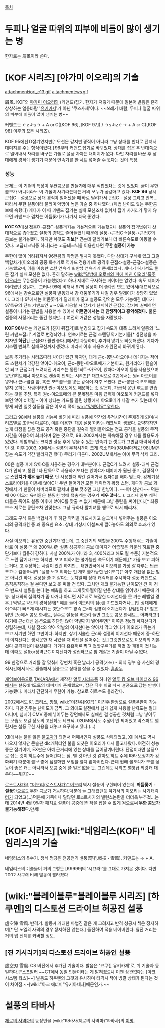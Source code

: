 [[목차]]

= 두피나 얼굴 따위의 피부에 비듬이 많이 생기는 병 =
한자로는 屑風이라 쓴다.

= [KOF 시리즈] [야가미 이오리]의 기술 =
attachment:iori_c13.gif
attachment:ws.gif

屑風. KOF의 [[야가미 이오리]]의 (커맨드)잡기. 한자가 저렇게 때문에 일본어 발음은 흔히 상상하는 얼음바람 '[[유키카제]]'가 아닌 '쿠즈카제'이다. ~~쓰레기 바람, 두피나 얼굴 따위의 피부에 비듬이 많이 생기는 병~~

커맨드는 ←↙↓↘→ + A or C([KOF 96], [KOF 97]) / →↘↓↙←→ + A or C([KOF 98] 이후의 모든 시리즈).

KOF 95에선 D잡기였지만[* 모션은 같지만 경직이 아니라 그냥 상대를 반대로 던져서 대미지를 주는 형식이었다.] 96부터 커맨드 잡기로 바뀌었다. 상대를 잡은 후 반대쪽으로 밀어내서 자리를 바꾸는 기술로 설풍 자체는 대미지가 없다. 다만 자리를 바꾼 후 상대에게 경직이 생기기 때문에 연속기를 한 세트 넣어줄 수 있다는 것이 특징. 

=== 성능 ===
'''{{{+3 이오리 사기론의 핵심}}}'''

문제는 이 기술의 특성이 무한콤보를 만들기에 매우 적합했다는 것에 있었다. 굳이 무한콤보가 아니더라도 이 기술이 사기라는데는 거의 모두가 공감하고 있다.
'''KOF 96''' 당시 근접C - 설풍으로 상대 경직이 일어났을 때 바로 달려가서 근접C - 설풍 그리고 반복... 따라서 무한 설풍이라 불리며 악명이 높은 기술 중 하나였다. (제법 난이도 있는 무한콤보에 속했다) 게다가 이 때 커맨드 잡기는 실패 모션조차 없어서 잡기 사거리가 닿지 않으면 커맨드가 겹치는 어둠쫓기가 나가서 더욱 좋았다.

'''KOF 97'''에선 점프D-근접C-설풍까지는 기본적으로 가능했으나 설풍의 잡기범위가 상대적으로 좁아졌고 설풍의 경직도 줄어들었기 때문에 설풍->근접C->설풍->근접C의 콤보는 불가능했다. 하지만 이것도 '''귀보'''[* 걷는데 달리기보다 더 빠른속도로 이동할 수 있다. 고급테크닉중 하나]라는 고급테크닉을 이용한다면 '''무한 설풍이 가능''' 
 
무한이 많이 어려워져서 96만큼의 악명은 떨치지 못했다. 다만 상대가 구석에 있고 그걸 백합차기(이오리의 공중 특수기로 역가드 전용기)로 공격후 근접c-설풍-근접c-설풍은 가능했으며, 이를 이용한 스턴 연속기 & 한방 연속기가 존재했었다. 게다가 여기서도 물론 잡기 실패 모션은 없다. 흔히 말하는 [[wiki:"달밤에 오로치의 피에 미친 이오리"폭주 이오리]]는 무한설풍이 가능했었다고 하나 제대로 구사하는 게이머는 없었다. 속도 제어가 어려웠던 것일까... 그러나 96에 비해서 97의 설풍이 더 좋아진 면도 있어서(대표적으로 96에서는 강손으로만 설풍이 발동돼서 강 어둠쫓기가 나갈 경우 딜레이가 상당히 있었다. 그러나 97에서는 어둠쫓기가 딜레이가 줄고 설풍도 강약손 모두 가능해진 데다가 97특유의 단축 커맨드인 ↙→C로 사용할 시 잡기가 실패하면 근접C, 잡기에 실패하면 설풍이 나가는 편법을 사용할 수 있어서 '''어떤면에서는 더 안정적이고 흉악해졌다.''' 물론 설풍의 사정거리는 줄긴 했지만...) 여전히 개같은 성능을 자랑했다.

'''KOF 98'''부터는 커맨드가 [천지 뒤집기]로 변경되고 잡기 속도가 대폭 느려져 일종의 '느린 커맨드잡기' 계열로 변경되었다. 연속기로는 근접 스탠딩 약기본기들[* 실전성을 따지자면 '''하단'''인 근접B가 훨씬 좋다.]에서만 가능하며, 추가타 넣기도 빠듯해졌다. 게다가 시스템 변화로 실패모션까지 생겼다. 따라서 이후 사용처가 완전히 바뀌게 된다.

보통 추가타는 시리즈따라 차이가 있긴 하지만, 대개 근c-몽탄-아오이나 데미지는 적어도 스턴치가 막강한 앉아C-아오이, 근c-몽탄-야오토메가 기본이고, 원거리C가 캔슬이 안 되고 근접C가 느려터진 시리즈는 몽탄1히트-아오이, 앉아C-아오이 등을 사용했으며 몽탄1히트에서 아오이로 캔슬이 안되는 시리즈[* 대표적으로 02]에서는 원c-아오이를 넣거나 근c-금월 음, 혹은 모드콤보를 넣는 방식이 자주 쓰인다. 근c-몽탄-야오토메를 넣지 못하는 사람이라면 원c-야오토메도 애용하는 것 같은데, 가급적 몽탄 루트를 연습하는 것을 추천. 특히 원c-야오토메의 큰 문제점은 마음 급하게 야오토메 커맨드를 넣다 보면 앉아 c 헛질 - 이미 상대는 가드를 올린 상황에서 야오토메가 나갈 수가 있는데 이렇게 되면 일껏 설풍을 잡은 이오리 쪽이 [[wiki:"망했어요" 망한다.]] 

그리고 98에서 설풍의 성능이 바뀜에 따라 설풍에 약간의 무적시간이 존재하게 되며(시리즈별로 조금씩 다르다), 이를 이용한 '대공 설풍'이라는 테크닉이 생겼다. 요약하자면 높게 타점을 잡은 점프 공격 혹은 중단을 깊숙히 찔러들어오는 점프 공격을 설풍의 무적시간을 이용하여 회피하며 잡는 것으로, 98~2002까지는 익숙해질 경우 나름 활용도가 있었다. 위험부담도 크지만 설풍 후에 넣을 수 있는 연속기 한 셋트가 그만큼 매력적이었던 것. 이후 2003, XI에서는 설풍의 무적시간이 크게 축소되어(98UM마저도! 98UM은 잡는 속도가 약간 빨라지긴 했다) 무리가 따른다. 2002UM에서는 아예 무적 삭제 크리.

00은 설풍 후에 앉아C를 사용하는 경우가 대부분이다. 근접C가 느려서 설풍-대쉬 근접C가 안되고, 몽탄 1타 단독으로 사용하기보다는 앉아C가 데미지가 훨씬 좋고, 결정적으로 '''스턴치가 매우 높기 때문'''. 단 사용할때 약간 걸어가서 앉아C를 해야 맞는다. 강제기상 스트라이커를 이용해 앉아C가 두번 들어가면 모든 캐릭터가 확정 스턴. 게다가 콤보 과정에서 기 한줄이 차버리므로 팔치녀 콤보 맞추면 그냥 한방이다. ~~야! 신난다~~ 덕분에 00 이오리 유저들은 설풍 한 방에 목숨거는 경우가 '''매우 많다'''(...). 그러나 일부 캐릭터들은 죽어도 설풍 이후에 앉아C를 맞출 수 없기 때문에 그냥 몽탄을 써야한다.[* 최종보스 제로는 몽탄조차 안맞는다. 그냥 규화나 팔치녀를 쌩으로 써서 때리자.]

그래도 구석 혹은 백합차기 후 하단 약킥을 가드시키고 슬그머니 넣어주는 설풍은 이오리의 공격패턴 중 꽤 중요한 요소. 상대 기상시 어설프게 깔아놓아도 의외로 효과가 있다. 

사실 이오리는 유용한 중단기가 없는데, 그 중단기의 역할을 200% 수행해주는 기술이 바로 이 설풍.[* 왜 200%냐면 설풍 성공후의 콤보 대미지가 어줍잖은 카운터 히트한 중단기보다 월등히 강하다. 사실 200%가 아니라 3, 400%라고 해도 될 수준.] 기본적으로 느린 잡기라고는 하지만, 보고 피하기는 불가능한 속도이기 때문에,[* 가끔 보고 피하는거다..고 주장하는 사람이 있긴 하지만... 대한민국에서 이오리를 가장 잘 다루는 탑급 초고수 김동욱씨曰 "설풍 보고 피하는 건 개코 불가능한 난이도"][* 아주 개연성 없는 말은 아니긴 하다. 설풍을 쓸 거 같다는 눈치일 때 상대 캐릭터를 주시하다 설풍 커맨드로 옴직옴직하는 걸 본다면 보고 못 피할 건 없다. 그치만 개코 불가능한 난이도인 건 이 경우 반드시 설풍을 쓴다!는 예측을 하고 그게 맞아떨어질 만큼 상대를 읽어냈기 때문에 가능. 상대와의 실력차가 좀 나거나 아니면 서로서로 복잡한 다지선다를 못 거는 레벨일 경우.] 막말로 약간의 경직상태[* 예를 들어 이오리의 점c를 가드했다거나...]인 상대에게 이오리가 빠르게 대시하는 것만으로도 광속 근c와 설풍의 이지선다가 성립된다.[* 잘못 뛰면 근c에서 콤보 한세트, 실수로 설풍을 막으려 들면 그것도 콤보 한세트... 어쩌라고!] 여기에 근c 대신 옵션으로 하단인 앉아 약발까지 넣어주면[* 이쪽은 점c와 이지선다가 성립하는데, 사실 점c와 앉아 약발의 이지선다는 앉아서 막고 있다가 이오리가 뛰는거 보고 서기만 하면 그만이다. 하지만, 상기 서술한 근c와 설풍의 이지선다 때문에 중-하단의 이지선다는 생각못한 채 서있을 때 하단을 털어주는 것.] 그것만으로도 이오리의 기본 선다 공격패턴이 완성된다. 거기다 흡흡허로 찍고 전방구르기를 하면 참 개같이 겹치는데 이때도 설풍or정역근C 이지선다가 성립하므로 참 개같은 기술이 아닐 수 없다.

99 한정으로 거리를 잘 맞춰서 강펀치 혹은 날리기 공격(가드) - 외식 굉부 음 사신의 경직시간에서 바로 캔슬해서 설풍으로 상대를 잡을 수 있었다. [[흠좀무]]

[[게임보이]]용으로 [[TAKARA]]에서 제작한 [[열투 시리즈]]중 하나인 [[열투 킹 오브 파이터즈 96]]에서는 설풍에 1도트의 데미지가 존재했으며, 잡은 직후 바로 다시 설풍으로 잡는 만행이 가능했다. 따라서 간단하게 무한이 가능. 참고로 히트수도 올라간다.

2002에서도 [[K']], [[크리스]], [[앙헬]], [[wiki:"이진주(KOF)" 이진주]] 한정으로 설풍무한이 가능하다. 다만 진주는 난이도가 끔찍. 그 외에도 실전에서 쉽게 쉽게 사용할 난이도는 절대 아니며, 심지어 CMV 중에 넣어두는 장면에서도 실패한 걸 성공한 것처럼 그냥 넣어두는 모습도 보일 정도의 고난이도 테크닉. 02UM에서도 수정이 안 되어있고 익스퍼트 챌린지는 설풍 무한 사용을 대놓고 요구하고 있다.(...)


XII에서는 불을 잃은 [[불고자]]가 되면서 어째서인지 설풍도 삭제되었고, XIII에서도 역시 나오지 않지만 콘솔판 dlc캐릭터인 불을 되찾은 이오리가 다시 들고나왔다. 여전히 성능 좋은 잡기이며, EX판은 아예 근거리에 있는 상대를 끌어당겨버린다. 단점이라면 설풍으로 잡는 것이 히트수에 들어간다는 점. 별 것 아닌 것 같아도 히트 수에 따라 보정치가 강화되기 때문에 콤보 중에 남발하면 보정을 빨리 받아버린다. 근데 원래 불오리가 모콤 성능이 좋은 캐는 아니라서 모콤 중에 쓸 일은 없을 듯. 그런데도 시리즈 밸붕급 최강캐 대우다~~뭐지?~~

[[로스트사가]]의 [["이오리(로스트사가)" 이오리]] 역시 설풍이 구현되어 있는데, '''어둠쫓기 - 설풍'''만으로도 무한 콤보가 가능하다.덕분에 늘 그래왔던듯 여기서의 이오리는 [[사기캐릭터]]가 되었고(...)덕분에 가뜩이나 말많던 로스트사가의 밸런스논란을 더더욱 부추겼...는데 2014년 4월 9일자 패치로 설풍이 공중에 뜬 적을 잡을 수 없게 됨으로써 '''무한 콤보가 불가능해졌다.'''만세!


= [KOF 시리즈] [wiki:"네임리스(KOF)" 네임리스]의 기술 =
네임리스의 특수기. 정식 명칭은 천공전기 설풍(穿孔戦技・雪風). 커맨드는 → + A.

네임리스의 기술들이 거의 그렇듯 [K9999]의 '시끄러!'를 그대로 가져온 것이다. 다만 2002 사구에 비해 발동이 빨라졌다.


= [wiki:"블레이블루"블레이블루 시리즈] [하쿠멘]의 디스토션 드라이브 허공진 설풍 =
虛空陣 雪風. 반격기. 발동시 거대한 마법진 같은 게 그려지고 반격 성공시 적은 정지하며[* 단 노엘의 사격의 경우 정지하진 않는다.] 돌진하여 적을 베어버린다. 돌진 거리는 거의 맵 전체를 커버할 정도.

== [진 키사라기]의 디스토션 드라이브 허공인 설풍 ==
虚空刃 雪風. CS 버전에서 추가된 기술이다. 발음은 '코쿠진 유키카제'로, 위 기술과 동일하다.[*스포일러 ~~CT에서 동일 인물이라는 게 밝혀졌으니 이젠 상관없다는 [아크 시스템 웍스]~~] 발동도 하쿠멘의 그것과 유사하며 타격시 적이 빙결 상태가 된다는 것이 차이점.~~[wiki:"아크 에너미"유키아네사]때문인가.~~

= 설풍의 타바사 =
[[제로의 사역마]]의 등장인물 [wiki:"타바사(제로의 사역마)"타바사]의 [[이명]].
